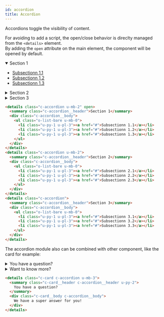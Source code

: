 ```yaml
---
id: accordion
title: Accordion
---
```



Accordions toggle the visibility of content.

For avoiding to add a script, the open/close behavior is direclty managed from
the `<details>` element.<br/> By adding the `open` attribute on the main
element, the component will be opened by default.

<Example>
  <details className="c-accordion u-mb-2" open>
    <summary className="c-accordion__header">Section 1</summary>
    <div className="c-accordion__body">
      <ul className="o-list-bare u-mb-0">
        <li className="u-py-1 u-pl-3">
          <a href="#">Subsectionn 1.1</a>
        </li>
        <li className="u-py-1 u-pl-3">
          <a href="#">Subsectionn 1.2</a>
        </li>
        <li className="u-py-1 u-pl-3">
          <a href="#">Subsectionn 1.3</a>
        </li>
      </ul>
    </div>
  </details>
  <details className="c-accordion u-mb-2">
    <summary className="c-accordion__header">Section 2</summary>
    <div className="c-accordion__body">
      <ul className="o-list-bare u-mb-0">
        <li className="u-py-1 u-pl-3">
          <a href="#">Subsectionn 2.1</a>
        </li>
        <li className="u-py-1 u-pl-3">
          <a href="#">Subsectionn 2.2</a>
        </li>
        <li className="u-py-1 u-pl-3">
          <a href="#">Subsectionn 2.3</a>
        </li>
      </ul>
    </div>
  </details>
  <details className="c-accordion">
    <summary className="c-accordion__header">Section 3</summary>
    <div className="c-accordion__body">
      <ul className="o-list-bare u-mb-0">
        <li className="u-py-1 u-pl-3">
          <a href="#">Subsectionn 3.1</a>
        </li>
        <li className="u-py-1 u-pl-3">
          <a href="#">Subsectionn 3.2</a>
        </li>
        <li className="u-py-1 u-pl-3">
          <a href="#">Subsectionn 3.3</a>
        </li>
      </ul>
    </div>
  </details>
</Example>

```html
<details class="c-accordion u-mb-2" open>
  <summary class="c-accordion__header">Section 1</summary>
  <div class="c-accordion__body">
    <ul class="o-list-bare u-mb-0">
      <li class="u-py-1 u-pl-3"><a href="#">Subsectionn 1.1</a></li>
      <li class="u-py-1 u-pl-3"><a href="#">Subsectionn 1.2</a></li>
      <li class="u-py-1 u-pl-3"><a href="#">Subsectionn 1.3</a></li>
    </ul>
  </div>
</details>
<details class="c-accordion u-mb-2">
  <summary class="c-accordion__header">Section 2</summary>
  <div class="c-accordion__body">
    <ul class="o-list-bare u-mb-0">
      <li class="u-py-1 u-pl-3"><a href="#">Subsectionn 2.1</a></li>
      <li class="u-py-1 u-pl-3"><a href="#">Subsectionn 2.2</a></li>
      <li class="u-py-1 u-pl-3"><a href="#">Subsectionn 2.3</a></li>
    </ul>
  </div>
</details>
<details class="c-accordion">
  <summary class="c-accordion__header">Section 3</summary>
  <div class="c-accordion__body">
    <ul class="o-list-bare u-mb-0">
      <li class="u-py-1 u-pl-3"><a href="#">Subsectionn 3.1</a></li>
      <li class="u-py-1 u-pl-3"><a href="#">Subsectionn 3.2</a></li>
      <li class="u-py-1 u-pl-3"><a href="#">Subsectionn 3.3</a></li>
    </ul>
  </div>
</details>
```

The accordion module also can be combined with other component, like the card
for example:

<Example>
  <details className="c-card c-accordion u-mb-3">
    <summary className="c-card__header c-accordion__header u-py-2">
      You have a question?
    </summary>
    <div className="c-card__body c-accordion__body">
      We have a super answer for you!
    </div>
  </details>
  <details className="c-card c-accordion">
    <summary className="c-card__header c-accordion__header u-py-2">
      Want to know more?
    </summary>
    <div className="c-card__body c-accordion__body">
      Install the package and try by yourself 😉
    </div>
  </details>
</Example>

```html
<details class="c-card c-accordion u-mb-3">
  <summary class="c-card__header c-accordion__header u-py-2">
    You have a question?
  </summary>
  <div class="c-card__body c-accordion__body">
    We have a super answer for you!
  </div>
</details>
```
